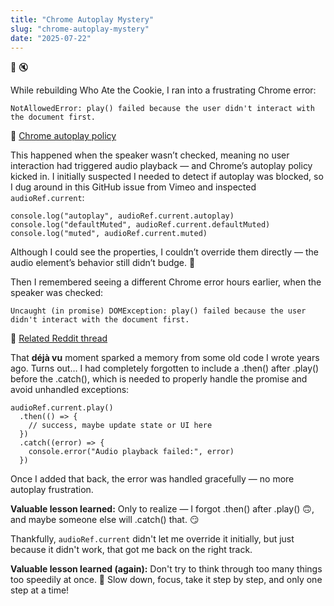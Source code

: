 ```yaml
---
title: "Chrome Autoplay Mystery"
slug: "chrome-autoplay-mystery"
date: "2025-07-22"
---
```


<span className="emoji-large">🍪 🔇</span>

While rebuilding Who Ate the Cookie, I ran into a frustrating Chrome error:

```
NotAllowedError: play() failed because the user didn't interact with the document first.
```

🔗 [Chrome autoplay policy](https://developer.chrome.com/blog/autoplay/)

This happened when the speaker wasn’t checked, meaning no user interaction had triggered audio playback — and Chrome’s autoplay policy kicked in. I initially suspected I needed to detect if autoplay was blocked, so I dug around in this GitHub issue from Vimeo and inspected `audioRef.current`:

```
console.log("autoplay", audioRef.current.autoplay)
console.log("defaultMuted", audioRef.current.defaultMuted)
console.log("muted", audioRef.current.muted)
```

Although I could see the properties, I couldn’t override them directly — the audio element’s behavior still didn’t budge. <span className="emoji-small">🤔</span>

Then I remembered seeing a different Chrome error hours earlier, when the speaker was checked:

```
Uncaught (in promise) DOMException: play() failed because the user didn't interact with the document first.
```
🔗 [Related Reddit thread](https://www.reddit.com/r/CodingHelp/comments/q2tbhu/uncaught_in_promise_domexception_play_failed/)

That **déjà vu** moment sparked a memory from some old code I wrote years ago.
Turns out… I had completely forgotten to include a .then() after .play() before the .catch(), which is needed to properly handle the promise and avoid unhandled exceptions:

```
audioRef.current.play()
  .then(() => {
    // success, maybe update state or UI here
  })
  .catch((error) => {
    console.error("Audio playback failed:", error)
  })
```

Once I added that back, the error was handled gracefully — no more autoplay frustration.

**Valuable lesson learned:** Only to realize — I forgot .then() after .play() <span className="emoji-small">🙃</span>, and maybe someone else will .catch() that. <span className="emoji-small">😏</span>

Thankfully, `audioRef.current` didn't let me override it initially, but just because it didn't work, that got me back on the right track.

**Valuable lesson learned (again):** Don't try to think through too many things too speedily at once. <span className="emoji-small">🤣</span> Slow down, focus, take it step by step, and only one step at a time!